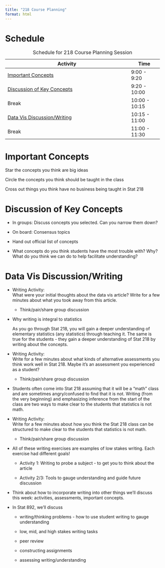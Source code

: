 ```yaml
---
title: "218 Course Planning"
format: html
---
```


# Schedule

| Activity                                                  | Time          |
|-----------------------------------------------------------|---------------|
| [Important Concepts](#important-concepts)                 | 9:00 - 9:20   |
| [Discussion of Key Concepts](#discussion-of-key-concepts) | 9:20 - 10:00  |
| Break                                                     | 10:00 - 10:15 |
| [Data Vis Discussion/Writing](#datavis)                   | 10:15 - 11:00 |
| Break                                                     | 11:00 - 11:30 |

: Schedule for 218 Course Planning Session

# Important Concepts {#important-concepts}

Star the concepts you think are big ideas

Circle the concepts you think should be taught in the class

Cross out things you think have no business being taught in Stat 218

# Discussion of Key Concepts {#discussion-of-key-concepts}

-   In groups: Discuss concepts you selected. Can you narrow them down?

-   On board: Consensus topics

-   Hand out official list of concepts

-   What concepts do you think students have the most trouble with? Why? \
    What do you think we can do to help facilitate understanding?

# Data Vis Discussion/Writing {#datavis}

-   Writing Activity: \
    What were your initial thoughts about the data vis article? Write for a few minutes about what you took away from this article.

    -   Think/pair/share group discussion

-   Why writing is integral to statistics

    As you go through Stat 218, you will gain a deeper understanding of elementary statistics (any statistics) through teaching it. The same is true for the students - they gain a deeper understanding of Stat 218 by writing about the concepts.

-   Writing Activity:\
    Write for a few minutes about what kinds of alternative assessments you think work well in Stat 218. Maybe it's an assessment you experienced as a student?

    -   Think/pair/share group discussion

-   Students often come into Stat 218 assuming that it will be a "math" class and are sometimes angry/confused to find that it is not. Writing (from the very beginning) and emphasizing inference from the start of the class are two ways to make clear to the students that statistics is not math.

-   Writing Activity:\
    Write for a few minutes about how you think the Stat 218 class can be structured to make clear to the students that statistics is not math.

    -   Think/pair/share group discussion

-   All of these writing exercises are examples of low stakes writing. Each exercise had different goals!

    -   Activity 1: Writing to probe a subject - to get you to think about the article

    -   Activity 2/3: Tools to gauge understanding and guide future discussion

-   Think about how to incorporate writing into other things we'll discuss this week: activities, assessments, important concepts.

-   In Stat 892, we'll discuss

    -   writing/thinking problems - how to use student writing to gauge understanding

    -   low, mid, and high stakes writing tasks

    -   peer review

    -   constructing assignments

    -   assessing writing/understanding
